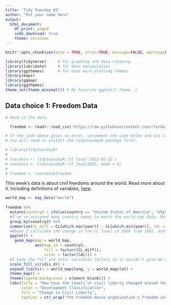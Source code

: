 ```yaml
---
title: 'Tidy Tuesday #3'
author: "Put your name here"
output: 
  html_document:
    df_print: paged
    code_download: true
    theme: cerulean
---
```


```r
knitr::opts_chunk$set(echo = TRUE, error=TRUE, message=FALSE, warning=FALSE)
```

```r
library(tidyverse)     # for graphing and data cleaning
library(lubridate)     # for date manipulation
library(ggthemes)      # for even more plotting themes
library(maps)          
library(ggmap)         
library(ggthemes)
theme_set(theme_minimal()) # My favorite ggplot() theme :)

```

## Data choice 1: Freedom Data

```r
# Read in the data

  freedom <- readr::read_csv('https://raw.githubusercontent.com/rfordatascience/tidytuesday/master/data/2022/2022-02-22/freedom.csv')

# If the code above gives an error, uncomment the code below and use it instead. 
# You will need to install the tidytuesdayR package first.

# library(tidytuesdayR)
# 
# tuesdata <- tidytuesdayR::tt_load('2022-02-22')
# tuesdata <- tidytuesdayR::tt_load(2022, week = 8)
# 
# freedom <- tuesdata$freedom
```

This week's data is about civil freedoms around the world. Read more about it, including definitions of variables, [here](https://github.com/rfordatascience/tidytuesday/blob/master/data/2022/2022-02-22/readme.md). 

```r
world_map <- map_data("world")
  
freedom %>% 
  mutate(country2 = ifelse(country == "United States of America", "USA",ifelse(country == "Russian Federation","Russia",ifelse(country == "Bolivia (Plurinational State of)","Bolivia",ifelse(country == "Democratic People's Republic of Korea","North Korea",ifelse(country == "Republic of Korea","South Korea",ifelse(country == "Lao People's Democratic Republic","Laos",ifelse(country == "Syrian Arab Republic","Syria",ifelse(country == "United Kingdom of Great Britain and Northern Ireland","UK",ifelse(country == "Iran (Islamic Republic of)","Iran",ifelse(country == "United Republic of Tanzania","Tanzania",ifelse(country == "Congo","Republic of Congo",ifelse(country == "Viet Nam","Vietnam",country))))))))))))) %>% 
  #I've re-assigned many country names to match the world_map data. Not really sure how to organize this code any better, since starting a new line for each ifelse statement doesn't align the way I would want it. I've resigned this chunk of code to look horrible.
  group_by(country2) %>% 
  summarize(CL_diff = CL[which.max(year)] - CL[which.min(year)], ldc = ifelse(max(is_ldc) == 0,"Developed","Least Developed")) %>% 
  #Above I calculate the change in the CL level in 2020 from 1995, and als0 relabel the more Least Developed Country Variable into something more useful.
  ggplot() +
    geom_map(map = world_map,
             aes(map_id = country2,
                 fill = factor((CL_diff)),
                 color = factor(ldc))) +
  #I made the fill and color variables factors so it wouldn't give me unecessary continuous scales.
  scale_fill_viridis_d() +
  expand_limits(x = world_map$long, y = world_map$lat) + 
  theme_map() +
  theme(legend.background = element_blank()) +
  labs(title = "How have the levels of civil liberty changed around the world?",
       color = "Development Classification",
       fill = "Change in Civil Liberty",
       caption = str_wrap("The Freedom House organization's freedom index rates countries' civil liberties from 1 to 7, with 1 being the highest quality. This map shows the change in that value from 1995 to 2020. Each country's \"Development Index\" is assigned according to that data given by Freedom House."))
```

